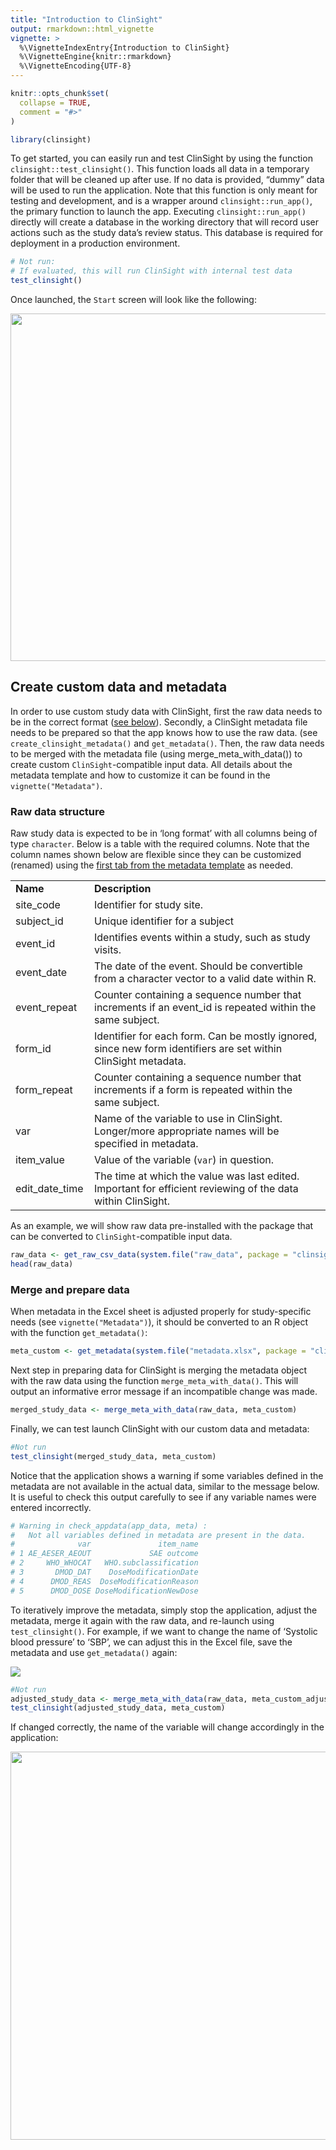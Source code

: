 ```yaml
---
title: "Introduction to ClinSight"
output: rmarkdown::html_vignette
vignette: >
  %\VignetteIndexEntry{Introduction to ClinSight}
  %\VignetteEngine{knitr::rmarkdown}
  %\VignetteEncoding{UTF-8}
---
```


```r
knitr::opts_chunk$set(
  collapse = TRUE,
  comment = "#>"
)
```

```r
library(clinsight)
```

To get started, you can easily run and test ClinSight by using the function `clinsight::test_clinsight()`. This function loads all data in a temporary folder that will be cleaned up after use. If no data is provided, "dummy" data will be used to run the application. Note that this function is only meant for testing and development, and is a wrapper around `clinsight::run_app()`, the primary function to launch the app. Executing `clinsight::run_app()` directly will create a database in the working directory that will record user actions such as the study data's review status. This database is required for deployment in a production environment.

```r
# Not run:
# If evaluated, this will run ClinSight with internal test data
test_clinsight()
```

Once launched, the `Start` screen will look like the following:

![](images/clinsight-start_screen.png){width="556"}

## Create custom data and metadata

In order to use custom study data with ClinSight, first the raw data needs to be in the correct format ([see below](#raw_data_structure)). Secondly, a ClinSight metadata file needs to be prepared so that the app knows how to use the raw data. (see `create_clinsight_metadata()` and `get_metadata()`. Then, the raw data needs to be merged with the metadata file (using merge_meta_with_data()) to create custom `ClinSight`-compatible input data. All details about the metadata template and how to customize it can be found in the `vignette("Metadata")`.

### Raw data structure {#raw_data_structure}

Raw study data is expected to be in 'long format' with all columns being of type `character`. Below is a table with the required columns. Note that the column names shown below are flexible since they can be customized (renamed) using the [first tab from the metadata template](./Metadata.html#column_names) as needed.

|                |                                                                                                                |
|------------------|------------------------------------------------------|
| **Name**       | **Description**                                                                                                |
| site_code      | Identifier for study site.                                                                                     |
| subject_id     | Unique identifier for a subject                                                                                |
| event_id       | Identifies events within a study, such as study visits.                                                        |
| event_date     | The date of the event. Should be convertible from a character vector to a valid date within R.                 |
| event_repeat   | Counter containing a sequence number that increments if an event_id is repeated within the same subject.       |
| form_id        | Identifier for each form. Can be mostly ignored, since new form identifiers are set within ClinSight metadata. |
| form_repeat    | Counter containing a sequence number that increments if a form is repeated within the same subject.            |
| var            | Name of the variable to use in ClinSight. Longer/more appropriate names will be specified in metadata.         |
| item_value     | Value of the variable (`var`) in question.                                                                     |
| edit_date_time | The time at which the value was last edited. Important for efficient reviewing of the data within ClinSight.   |

As an example, we will show raw data pre-installed with the package that can be converted to `ClinSight`-compatible input data.

```r
raw_data <- get_raw_csv_data(system.file("raw_data", package = "clinsight"))
head(raw_data)
```

### Merge and prepare data

When metadata in the Excel sheet is adjusted properly for study-specific needs (see `vignette("Metadata")`), it should be converted to an R object with the function `get_metadata()`:

```r
meta_custom <- get_metadata(system.file("metadata.xlsx", package = "clinsight"))
```

Next step in preparing data for ClinSight is merging the metadata object with the raw data using the function `merge_meta_with_data()`. This will output an informative error message if an incompatible change was made.

```r
merged_study_data <- merge_meta_with_data(raw_data, meta_custom)
```

Finally, we can test launch ClinSight with our custom data and metadata:

```r
#Not run
test_clinsight(merged_study_data, meta_custom)
```

Notice that the application shows a warning if some variables defined in the metadata are not available in the actual data, similar to the message below. It is useful to check this output carefully to see if any variable names were entered incorrectly.

```r
# Warning in check_appdata(app_data, meta) :
#   Not all variables defined in metadata are present in the data.
#              var               item_name
# 1 AE_AESER_AEOUT             SAE outcome
# 2     WHO_WHOCAT   WHO.subclassification
# 3       DMOD_DAT    DoseModificationDate
# 4      DMOD_REAS  DoseModificationReason
# 5      DMOD_DOSE DoseModificationNewDose
```

To iteratively improve the metadata, simply stop the application, adjust the metadata, merge it again with the raw data, and re-launch using `test_clinsight()`. For example, if we want to change the name of 'Systolic blood pressure' to 'SBP', we can adjust this in the Excel file, save the metadata and use `get_metadata()` again:

![](images/metadata-change_var_name.png)

```r
#Not run
adjusted_study_data <- merge_meta_with_data(raw_data, meta_custom_adjusted)
test_clinsight(adjusted_study_data, meta_custom) 
```

If changed correctly, the name of the variable will change accordingly in the application:

![](images/clinsight-var_name_change.png){width="621"}
